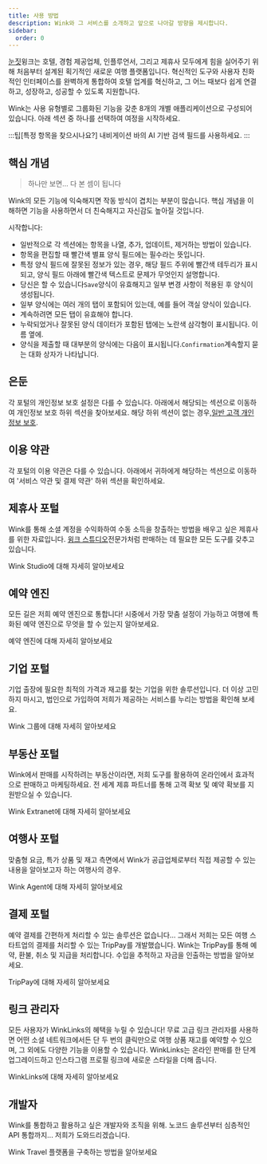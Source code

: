 ```yaml
---
title: 사용 방법
description: Wink와 그 서비스를 소개하고 앞으로 나아갈 방향을 제시합니다.
sidebar:
  order: 0
---
```


[눈짓](https://wink.travel)윙크는 호텔, 경험 제공업체, 인플루언서, 그리고 제휴사 모두에게 힘을 실어주기 위해 처음부터 설계된 획기적인 새로운 여행 플랫폼입니다. 혁신적인 도구와 사용자 친화적인 인터페이스를 완벽하게 통합하여 호텔 업계를 혁신하고, 그 어느 때보다 쉽게 연결하고, 성장하고, 성공할 수 있도록 지원합니다.

Wink는 사용 유형별로 그룹화된 기능을 갖춘 8개의 개별 애플리케이션으로 구성되어 있습니다.
아래 섹션 중 하나를 선택하여 여정을 시작하세요.

:::팁\[특정 항목을 찾으시나요?]
내비게이션 바의 AI 기반 검색 필드를 사용하세요.
:::

## 핵심 개념

> 하나만 보면... 다 본 셈이 됩니다

Wink의 모든 기능에 익숙해지면 작동 방식이 겹치는 부분이 많습니다.
핵심 개념을 이해하면 기능을 사용하면서 더 친숙해지고 자신감도 높아질 것입니다.

시작합니다:

* 일반적으로 각 섹션에는 항목을 나열, 추가, 업데이트, 제거하는 방법이 있습니다.
* 항목을 편집할 때 빨간색 별표<Badge text="*" variant="danger" size="large" />
  양식 필드에는 필수라는 뜻입니다.
* 특정 양식 필드에 잘못된 정보가 있는 경우, 해당 필드 주위에 빨간색 테두리가 표시되고, 양식 필드 아래에 빨간색 텍스트로 문제가 무엇인지 설명합니다.
* 당신은 할 수 있습니다`Save`양식이 유효해지고 일부 변경 사항이 적용된 후 양식이 생성됩니다.
* 일부 양식에는 여러 개의 탭이 포함되어 있는데, 예를 들어 객실 양식이 있습니다.
* 계속하려면 모든 탭이 유효해야 합니다.
* 누락되었거나 잘못된 양식 데이터가 포함된 탭에는 노란색 삼각형이 표시됩니다.<Badge text="⚠️" variant="caution" size="large" />
  이름 옆에.
* 양식을 제출할 때 대부분의 양식에는 다음이 표시됩니다.`Confirmation`계속할지 묻는 대화 상자가 나타납니다.

## 은둔

각 포털의 개인정보 보호 설정은 다를 수 있습니다. 아래에서 해당되는 섹션으로 이동하여 개인정보 보호 하위 섹션을 찾아보세요. 해당 하위 섹션이 없는 경우,[일반 고객 개인 정보 보호](/booking-engine/privacy).

## 이용 약관

각 포털의 이용 약관은 다를 수 있습니다. 아래에서 귀하에게 해당하는 섹션으로 이동하여 '서비스 약관 및 결제 약관' 하위 섹션을 확인하세요.

## 제휴사 포털

Wink를 통해 소셜 계정을 수익화하여 수동 소득을 창출하는 방법을 배우고 싶은 제휴사를 위한 자료입니다.
[윙크 스튜디오](https://studio.wink.travel)전문가처럼 판매하는 데 필요한 모든 도구를 갖추고 있습니다.

<LinkButton href="/studio/what-is-studio">
  Wink Studio에 대해 자세히 알아보세요
</LinkButton>


## 예약 엔진

모든 길은 저희 예약 엔진으로 통합니다! 시중에서 가장 맞춤 설정이 가능하고 여행에 특화된 예약 엔진으로 무엇을 할 수 있는지 알아보세요.

<LinkButton href="/booking-engine/in-a-nutshell">
  예약 엔진에 대해 자세히 알아보세요
</LinkButton>


## 기업 포털

기업 출장에 필요한 최적의 가격과 재고를 찾는 기업을 위한 솔루션입니다. 더 이상 고민하지 마시고, 법인으로 가입하여 저희가 제공하는 서비스를 누리는 방법을 확인해 보세요.

<LinkButton href="/corporate/what-is-group">
  Wink 그룹에 대해 자세히 알아보세요
</LinkButton>


## 부동산 포털

Wink에서 판매를 시작하려는 부동산이라면, 저희 도구를 활용하여 온라인에서 효과적으로 판매하고 마케팅하세요. 전 세계 제휴 파트너를 통해 고객 확보 및 예약 확보를 지원받으실 수 있습니다.

<LinkButton href="/extranet/what-is-extranet">
  Wink Extranet에 대해 자세히 알아보세요
</LinkButton>


## 여행사 포털

맞춤형 요금, 특가 상품 및 재고 측면에서 Wink가 공급업체로부터 직접 제공할 수 있는 내용을 알아보고자 하는 여행사의 경우.

<LinkButton href="/travel-agent/what-is-agent">
  Wink Agent에 대해 자세히 알아보세요
</LinkButton>


## 결제 포털

예약 결제를 간편하게 처리할 수 있는 솔루션은 없습니다... 그래서 저희는 모든 여행 스타트업의 결제를 처리할 수 있는 TripPay를 개발했습니다. Wink는 TripPay를 통해 예약, 환불, 취소 및 지급을 처리합니다.
수입을 추적하고 자금을 인출하는 방법을 알아보세요.

<LinkButton href="/payment/what-is-trip-pay">
  TripPay에 대해 자세히 알아보세요
</LinkButton>


## 링크 관리자

모든 사용자가 WinkLinks의 혜택을 누릴 수 있습니다! 무료 고급 링크 관리자를 사용하면 어떤 소셜 네트워크에서든 단 두 번의 클릭만으로 여행 상품 재고를 예약할 수 있으며, 그 외에도 다양한 기능을 이용할 수 있습니다.
WinkLinks는 온라인 판매를 한 단계 업그레이드하고 인스타그램 프로필 링크에 새로운 스타일을 더해 줍니다.

<LinkButton href="/link-manager/wink-links">
  WinkLinks에 대해 자세히 알아보세요
</LinkButton>


## 개발자

Wink를 통합하고 활용하고 싶은 개발자와 조직을 위해. 노코드 솔루션부터 심층적인 API 통합까지... 저희가 도와드리겠습니다.

<LinkButton href="/developers/build-on-wink">
  Wink Travel 플랫폼을 구축하는 방법을 알아보세요
</LinkButton>

